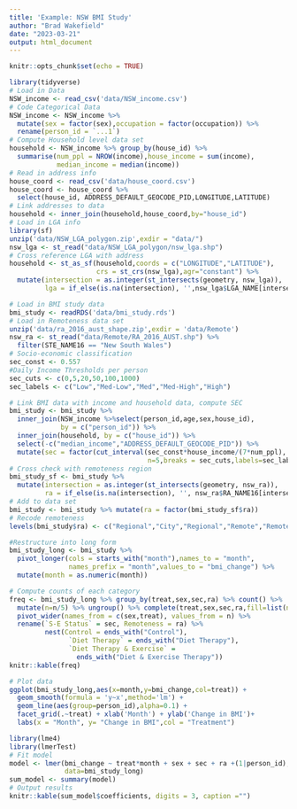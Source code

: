 ```yaml
---
title: 'Example: NSW BMI Study'
author: "Brad Wakefield"
date: "2023-03-21"
output: html_document
---
```


```r
knitr::opts_chunk$set(echo = TRUE)
```

```r
library(tidyverse)
# Load in Data
NSW_income <- read_csv('data/NSW_income.csv')
# Code Categorical Data
NSW_income <- NSW_income %>% 
  mutate(sex = factor(sex),occupation = factor(occupation)) %>% 
  rename(person_id = `...1`)
# Compute Household level data set
household <- NSW_income %>% group_by(house_id) %>%
  summarise(num_ppl = NROW(income),house_income = sum(income),
            median_income = median(income))
# Read in address info
house_coord <- read_csv('data/house_coord.csv')
house_coord <- house_coord %>% 
  select(house_id, ADDRESS_DEFAULT_GEOCODE_PID,LONGITUDE,LATITUDE)
# Link addresses to data
household <- inner_join(household,house_coord,by="house_id")
# Load in LGA info
library(sf)
unzip('data/NSW_LGA_polygon.zip',exdir = "data/")
nsw_lga <- st_read("data/NSW_LGA_polygon/nsw_lga.shp")
# Cross reference LGA with address
household <- st_as_sf(household,coords = c("LONGITUDE","LATITUDE"),
                      crs = st_crs(nsw_lga),agr="constant") %>% 
  mutate(intersection = as.integer(st_intersects(geometry, nsw_lga)),
         lga = if_else(is.na(intersection), '',nsw_lga$LGA_NAME[intersection])) 

# Load in BMI study data
bmi_study <- readRDS('data/bmi_study.rds')
# Load in Remoteness data set
unzip('data/ra_2016_aust_shape.zip',exdir = 'data/Remote')
nsw_ra <- st_read("data/Remote/RA_2016_AUST.shp") %>% 
  filter(STE_NAME16 == "New South Wales")
# Socio-economic classification
sec_const <- 0.557
#Daily Income Thresholds per person
sec_cuts <- c(0,5,20,50,100,1000)
sec_labels <- c("Low","Med-Low","Med","Med-High","High")

# Link BMI data with income and household data, compute SEC
bmi_study <- bmi_study %>% 
  inner_join(NSW_income %>%select(person_id,age,sex,house_id),
             by = c("person_id")) %>% 
  inner_join(household, by = c("house_id")) %>%
  select(-c("median_income","ADDRESS_DEFAULT_GEOCODE_PID")) %>% 
  mutate(sec = factor(cut_interval(sec_const*house_income/(7*num_ppl),
                                   n=5,breaks = sec_cuts,labels=sec_labels)))
# Cross check with remoteness region
bmi_study_sf <- bmi_study %>% 
  mutate(intersection = as.integer(st_intersects(geometry, nsw_ra)),
         ra = if_else(is.na(intersection), '', nsw_ra$RA_NAME16[intersection]))
# Add to data set
bmi_study <- bmi_study %>% mutate(ra = factor(bmi_study_sf$ra))
# Recode remoteness
levels(bmi_study$ra) <- c("Regional","City","Regional","Remote","Remote")

#Restructure into long form
bmi_study_long <- bmi_study %>% 
  pivot_longer(cols = starts_with("month"),names_to = "month",
               names_prefix = "month",values_to = "bmi_change") %>% 
  mutate(month = as.numeric(month))

# Compute counts of each category
freq <- bmi_study_long %>% group_by(treat,sex,sec,ra) %>% count() %>% 
  mutate(n=n/5) %>% ungroup() %>% complete(treat,sex,sec,ra,fill=list(n=0)) %>%
  pivot_wider(names_from = c(sex,treat), values_from = n) %>% 
  rename(`S-E Status` = sec, Remoteness = ra) %>%
         nest(Control = ends_with("Control"),
               `Diet Therapy` = ends_with("Diet Therapy"),
               `Diet Therapy & Exercise` = 
                 ends_with("Diet & Exercise Therapy"))
knitr::kable(freq)

# Plot data
ggplot(bmi_study_long,aes(x=month,y=bmi_change,col=treat)) + 
  geom_smooth(formula = 'y~x',method='lm') + 
  geom_line(aes(group=person_id),alpha=0.1) + 
  facet_grid(.~treat) + xlab('Month') + ylab('Change in BMI')+
  labs(x = "Month", y= "Change in BMI",col = "Treatment")

library(lme4)
library(lmerTest)
# Fit model
model <- lmer(bmi_change ~ treat*month + sex + sec + ra +(1|person_id),
              data=bmi_study_long)
sum_model <- summary(model)
# Output results
knitr::kable(sum_model$coefficients, digits = 3, caption ="")
```
